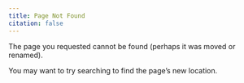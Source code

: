 ```yaml
---
title: Page Not Found
citation: false
---
```


The page you requested cannot be found (perhaps it was moved or renamed).

You may want to try searching to find the page's new location.